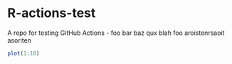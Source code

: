 # R-actions-test

A repo for testing GitHub Actions - foo bar baz qux blah foo aroistenrsaoit asoriten

```r
plot(1:10)
```
